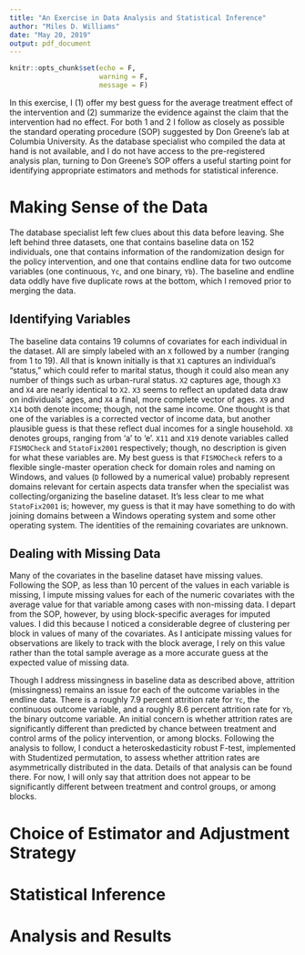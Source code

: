 ```yaml
---
title: "An Exercise in Data Analysis and Statistical Inference"
author: "Miles D. Williams"
date: "May 20, 2019"
output: pdf_document
---
```


```r
knitr::opts_chunk$set(echo = F,
                      warning = F,
                      message = F)
```

In this exercise, I (1) offer my best guess for the average treatment effect of the intervention and (2) summarize the evidence against 
the claim that the intervention had no effect. For both 1 and 2 I follow as closely as possible the standard operating procedure (SOP) suggested by Don Greene's lab at Columbia University. As the database specialist who compiled the data at hand is not available, and I do not have access to the pre-registered analysis plan, turning to Don Greene's SOP offers a useful starting point for identifying appropriate estimators and methods for statistical inference.

# Making Sense of the Data
The database specialist left few clues about this data before leaving. She left behind three datasets, one that contains baseline data on 152 individuals, one that contains information of the randomization design for the policy intervention, and one that contains endline data for two outcome variables (one continuous, `Yc`, and one binary, `Yb`). The baseline and endline data oddly have five duplicate rows at the bottom, which I removed prior to merging the data. 

## Identifying Variables
The baseline data contains 19 columns of covariates for each individual in the dataset. All are simply labeled with an `X` followed by a number (ranging from 1 to 19). All that is known initially is that `X1` captures an individual's "status," which could refer to marital status, though it could also mean any number of things such as urban-rural status. `X2` captures age, though `X3` and `X4` are nearly identical to `X2`. `X3` seems to reflect an updated data draw on individuals' ages, and `X4` a final, more complete vector of ages. `X9` and `X14` both denote income; though, not the same income. One thought is that one of the variables is a corrected vector of income data, but another plausible guess is that these reflect dual incomes for a single household. `X8` denotes groups, ranging from 'a' to 'e'. `X11` and `X19` denote variables called `FISMOCheck` and `StatoFix2001` respectively; though, no description is given for what these variables are. My best guess is that `FISMOCheck` refers to a flexible single-master operation check for domain roles and naming on Windows, and values (`D` followed by a numerical value) probably represent domains relevant for certain aspects data transfer when the specialist was collecting/organizing the baseline dataset. It's less clear to me what `StatoFix2001` is; however, my guess is that it may have something to do with joining domains between a Windows operating system and some other operating system. The identities of the remaining covariates are unknown.

## Dealing with Missing Data
Many of the covariates in the baseline dataset have missing values. Following the SOP, as less than 10 percent of the values in each variable is missing, I impute missing values for each of the numeric covariates with the average value for that variable among cases with non-missing data. I depart from the SOP, however, by using block-specific averages for imputed values. I did this because I noticed a considerable degree of clustering per block in values of many of the covariates. As I anticipate missing values for observations are likely to track with the block average, I rely on this value rather than the total sample average as a more accurate guess at the expected value of missing data.

Though I address missingness in baseline data as described above, attrition (missingness) remains an issue for each of the outcome variables in the endline data. There is a roughly 7.9 percent attrition rate for `Yc`, the continuous outcome variable, and a roughly 8.6 percent attrition rate for `Yb`, the binary outcome variable. An initial concern is whether attrition rates are significantly different than predicted by chance between treatment and control arms of the policy intervention, or among blocks. Following the analysis to follow, I conduct a heteroskedasticity robust F-test, implemented with Studentized permutation, to assess whether attrition rates are asymmetrically distributed in the data. Details of that analysis can be found there. For now, I will only say that attrition does not appear to be significantly different between treatment and control groups, or among blocks. 

# Choice of Estimator and Adjustment Strategy


# Statistical Inference


# Analysis and Results
